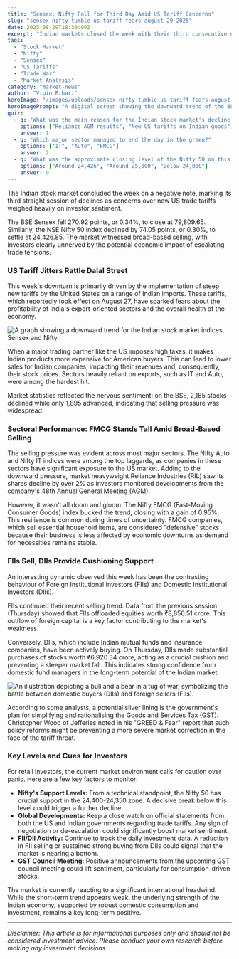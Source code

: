 ```yaml
---
title: "Sensex, Nifty Fall for Third Day Amid US Tariff Concerns"
slug: "sensex-nifty-tumble-us-tariff-fears-august-29-2025"
date: 2025-08-29T18:30:00Z
excerpt: "Indian markets closed the week with their third consecutive day of losses as anxiety over new US tariffs on Indian goods continued to dampen investor sentiment. The Sensex closed below 80,000 while the Nifty held above 24,400."
tags:
  - "Stock Market"
  - "Nifty"
  - "Sensex"
  - "US Tariffs"
  - "Trade War"
  - "Market Analysis"
category: "market-news"
author: "Vipin Bihari"
heroImage: "/images/uploads/sensex-nifty-tumble-us-tariff-fears-august-29-2025/hero-image.jpg"
heroImagePrompt: "A digital screen showing the downward trend of the BSE Sensex stock market index, with worried investors reflected in the background."
quiz:
  - q: "What was the main reason for the Indian stock market's decline on August 29, 2025?"
    options: ["Reliance AGM results", "New US tariffs on Indian goods", "Weak monsoon forecast"]
    answer: 1
  - q: "Which major sector managed to end the day in the green?"
    options: ["IT", "Auto", "FMCG"]
    answer: 2
  - q: "What was the approximate closing level of the Nifty 50 on this day?"
    options: ["Around 24,426", "Around 25,000", "Below 24,000"]
    answer: 0
---
```


The Indian stock market concluded the week on a negative note, marking its third straight session of declines as concerns over new US trade tariffs weighed heavily on investor sentiment.

The BSE Sensex fell 270.92 points, or 0.34%, to close at 79,809.65. Similarly, the NSE Nifty 50 index declined by 74.05 points, or 0.30%, to settle at 24,426.85. The market witnessed broad-based selling, with investors clearly unnerved by the potential economic impact of escalating trade tensions.

### US Tariff Jitters Rattle Dalal Street

This week's downturn is primarily driven by the implementation of steep new tariffs by the United States on a range of Indian imports. These tariffs, which reportedly took effect on August 27, have sparked fears about the profitability of India's export-oriented sectors and the overall health of the economy.

![A graph showing a downward trend for the Indian stock market indices, Sensex and Nifty.](/images/uploads/sensex-nifty-tumble-us-tariff-fears-august-29-2025/market-decline-chart.png)

When a major trading partner like the US imposes high taxes, it makes Indian products more expensive for American buyers. This can lead to lower sales for Indian companies, impacting their revenues and, consequently, their stock prices. Sectors heavily reliant on exports, such as IT and Auto, were among the hardest hit.

Market statistics reflected the nervous sentiment: on the BSE, 2,185 stocks declined while only 1,895 advanced, indicating that selling pressure was widespread.

### Sectoral Performance: FMCG Stands Tall Amid Broad-Based Selling

The selling pressure was evident across most major sectors. The Nifty Auto and Nifty IT indices were among the top laggards, as companies in these sectors have significant exposure to the US market. Adding to the downward pressure, market heavyweight Reliance Industries (RIL) saw its shares decline by over 2% as investors monitored developments from the company's 48th Annual General Meeting (AGM).

However, it wasn't all doom and gloom. The Nifty FMCG (Fast-Moving Consumer Goods) index bucked the trend, closing with a gain of 0.95%. This resilience is common during times of uncertainty. FMCG companies, which sell essential household items, are considered "defensive" stocks because their business is less affected by economic downturns as demand for necessities remains stable.

### FIIs Sell, DIIs Provide Cushioning Support

An interesting dynamic observed this week has been the contrasting behaviour of Foreign Institutional Investors (FIIs) and Domestic Institutional Investors (DIIs).

FIIs continued their recent selling trend. Data from the previous session (Thursday) showed that FIIs offloaded equities worth ₹3,856.51 crore. This outflow of foreign capital is a key factor contributing to the market's weakness.

Conversely, DIIs, which include Indian mutual funds and insurance companies, have been actively buying. On Thursday, DIIs made substantial purchases of stocks worth ₹6,920.34 crore, acting as a crucial cushion and preventing a steeper market fall. This indicates strong confidence from domestic fund managers in the long-term potential of the Indian market.

![An illustration depicting a bull and a bear in a tug of war, symbolizing the battle between domestic buyers (DIIs) and foreign sellers (FIIs).](/images/uploads/sensex-nifty-tumble-us-tariff-fears-august-29-2025/fii-dii-tug-of-war.png)

According to some analysts, a potential silver lining is the government's plan for simplifying and rationalising the Goods and Services Tax (GST). Christopher Wood of Jefferies noted in his "GREED & Fear" report that such policy reforms might be preventing a more severe market correction in the face of the tariff threat.

### Key Levels and Cues for Investors

For retail investors, the current market environment calls for caution over panic. Here are a few key factors to monitor:

*   **Nifty's Support Levels:** From a technical standpoint, the Nifty 50 has crucial support in the 24,400-24,350 zone. A decisive break below this level could trigger a further decline.
*   **Global Developments:** Keep a close watch on official statements from both the US and Indian governments regarding trade tariffs. Any sign of negotiation or de-escalation could significantly boost market sentiment.
*   **FII/DII Activity:** Continue to track the daily investment data. A reduction in FII selling or sustained strong buying from DIIs could signal that the market is nearing a bottom.
*   **GST Council Meeting:** Positive announcements from the upcoming GST council meeting could lift sentiment, particularly for consumption-driven stocks.

The market is currently reacting to a significant international headwind. While the short-term trend appears weak, the underlying strength of the Indian economy, supported by robust domestic consumption and investment, remains a key long-term positive.

***

*Disclaimer: This article is for informational purposes only and should not be considered investment advice. Please conduct your own research before making any investment decisions.*